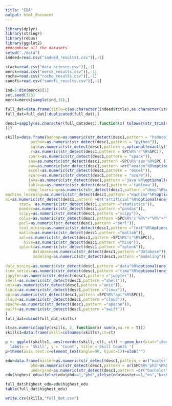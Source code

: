 ```yaml
---
title: "EDA"
output: html_document
---
```


```r
library(dplyr)
library(stringr)
library(rebus)
library(ggplot2)
###combine all the datasets
setwd("./data")
indeed=read.csv("indeed_results1.csv")[,-1]

stack=read.csv("data_science.csv")[,-1]
merck=read.csv("merck_results.csv")[,-1]
roche=read.csv("roche_results.csv")[,-1]
sanofi=read.csv("sanofi_results.csv")[,-1]

ind=1:dim(merck)[1]
set.seed(123)
merck=merck[sample(ind,15),]

full_dat=data.frame(title=c(as.character(indeed$title),as.character(stack$title),as.character(merck$title),as.character(sanofi$title),as.character(roche$title)),company=c(as.character(indeed$company),as.character(stack$company),rep("merck",15),rep("sanofi",15),rep("roche",15)),location=c(as.character(indeed$location),as.character(stack$location),as.character(merck$location),as.character(sanofi$location),rep(NA,15)),desc=c(as.character(indeed$desc),as.character(stack$desc),as.character(merck$desc),as.character(sanofi$desc),as.character(roche$desc)))
full_dat=full_dat[!duplicated(full_dat),]

desc1=sapply(as.character(full_dat$desc),function(x) tolower(str_trim(str_replace_all(x, "[^[:alnum:]]", " ")
)))

skills=data.frame(hadoop=as.numeric(str_detect(desc1,pattern = "hadoop")),
           python=as.numeric(str_detect(desc1,pattern = "python")),
           sql=as.numeric(str_detect(desc1,pattern =,optional(exactly("my"))%R%'sql' )),
           r=as.numeric(str_detect(desc1,pattern = SPC%R%'r'%R%SPC)),
          spark=as.numeric(str_detect(desc1,pattern = "spark")),
          sas=as.numeric(str_detect(desc1,pattern =SPC%R%'sas'%R%SPC )),
          aws=as.numeric(str_detect(desc1,pattern =or("amazon"%R%optional(one_or_more(SPC))%R%"web"%R%optional(one_or_more(SPC))%R%"service","aws"))),
          excel=as.numeric(str_detect(desc1,pattern = "excel")),
          azure=as.numeric(str_detect(desc1,pattern = "azure")),
          java=as.numeric(str_detect(desc1,pattern ='java'%R%optional(exactly("script") ))),
          tableau=as.numeric(str_detect(desc1,pattern ='tableau')),
          deep_learning=as.numeric(str_detect(desc1,pattern ="deep"%R%optional(one_or_more(SPC))%R%"learning")),
machine_learning=as.numeric(str_detect(desc1,pattern ="machine"%R%optional(one_or_more(SPC))%R%"learning")),
ai=as.numeric(str_detect(desc1,pattern =or("artificial"%R%optional(one_or_more(SPC))%R%"intelligence",SPC%R%"ai"%R%SPC))),
      stat=  as.numeric(str_detect(desc1,pattern ="statistics")),
      pandas=as.numeric(str_detect(desc1,pattern ="pandas")),
      scipy=as.numeric(str_detect(desc1,pattern ="scipy")),
      cplus=as.numeric(str_detect(desc1,pattern =SPC%R%'c'%R%"+"%R%"+"%R%SPC)),
      perl=as.numeric(str_detect(desc1,pattern ="perl")),
      text_mining=as.numeric(str_detect(desc1,pattern ="text"%R%optional(one_or_more(SPC))%R%"mining")),
      matlab=as.numeric(str_detect(desc1,pattern ="matlab")),
      xml=as.numeric(str_detect(desc1,pattern =SPC%R%"c"%R%SPC)),
        hive=as.numeric(str_detect(desc1,pattern ="hive")),
      splunk=as.numeric(str_detect(desc1,pattern ="splunk")),
            database=as.numeric(str_detect(desc1,pattern ="database")),
            modeling=as.numeric(str_detect(desc1,pattern ="modeling")),
      
data_mining=as.numeric(str_detect(desc1,pattern ="data"%R%optional(one_or_more(SPC))%R%"mining")),
time_series=as.numeric(str_detect(desc1,pattern ="time"%R%optional(one_or_more(SPC))%R%"series")),
jupyter=as.numeric(str_detect(desc1,pattern ="jupyter")),
shell=as.numeric(str_detect(desc1,pattern ="shell")),
unix=as.numeric(str_detect(desc1,pattern ="unix")),
linux=as.numeric(str_detect(desc1,pattern ="linux")),
api=as.numeric(str_detect(desc1,pattern =SPC%R%"api"%R%SPC)),
cloud=as.numeric(str_detect(desc1,pattern ="cloud")),
apache=as.numeric(str_detect(desc1,pattern ="apache")),
swift=as.numeric(str_detect(desc1,pattern ="swift"))
)
full_dat=cbind(full_dat,skills)

ct=as.numeric(apply(skills, 2, function(x) sum(x,na.rm = T)))
skills1=data.frame(skill=colnames(skills),ct=ct)

p <- ggplot(skills1, aes(reorder(skill,-ct), ct)) + geom_bar(stat="identity") + 
  labs(x = 'Skill', y = 'Count', title ='Skill Counts ')
p+theme(axis.text.x=element_text(angle=90, hjust=1))+xlab("")

edu=data.frame(master=as.numeric(str_detect(desc1,pattern = or("master","masters",SPC%R%'ms'%R%SPC))),
           phd=as.numeric(str_detect(desc1,pattern = or(SPC%R%'phd'%R%SPC,"doctor","doctoral"))),
           undergrad=as.numeric(str_detect(desc1,pattern =or("bachelor","bachelors","undergrad","undergraduate"))))
edu$highest_edu=ifelse(edu$phd==1,"phd",ifelse(edu$master==1,"ms","bachelor"))

full_dat$highest_edu=edu$highest_edu
table(full_dat$highest_edu)

write.csv(skills,"full_dat.csv")

```